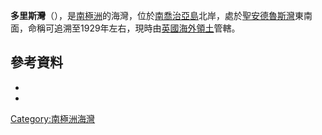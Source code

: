 '''多里斯灣'''（{{lang-en|Doris Bay}}），是[[南極洲|南極洲]]的海灣，位於[[南喬治亞島|南喬治亞島]]北岸，處於[[聖安德魯斯灣|聖安德魯斯灣]]東南面，命稱可追溯至1929年左右，現時由[[英國海外領土|英國海外領土]]管轄。

==參考資料==
*{{cite gnis | type = antarid | id = 3990| name = Doris Bay| accessdate = 2012-01-26}}
*{{usgs-gazetteer|id=3990}}

{{coord|54|27|S|36|8|W|source:GNIS|display=title}}

{{Antarctica-geo-stub}}
[[Category:南極洲海灣|Category:南極洲海灣]]
